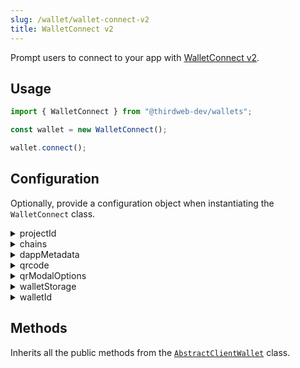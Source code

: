 ```yaml
---
slug: /wallet/wallet-connect-v2
title: WalletConnect v2
---
```



Prompt users to connect to your app with [WalletConnect v2](https://docs.walletconnect.com/2.0).

## Usage

```javascript
import { WalletConnect } from "@thirdweb-dev/wallets";

const wallet = new WalletConnect();

wallet.connect();
```

## Configuration

Optionally, provide a configuration object when instantiating the `WalletConnect` class.

<details>
  <summary>projectId</summary>
  <div>

Your project's unique identifier. It can be obtained at [cloud.walletconnect.com](https://cloud.walletconnect.com). It is highly recommended to use your own project id and only use the default one for testing purposes.

It enables the following functionalities within WalletConnect's web3modal:

- wallet and chain logos
- optional WalletConnect RPC
- support for all wallets from our Explorer and WalletConnect v2 support

Defaults to thirdweb's common project id.

```javascript
import { WalletConnect } from "@thirdweb-dev/wallets";

const wallet = new WalletConnect(
  // highlight-start
  {
    projectId: "<PROJECT_ID>",
  },
  // highlight-end
);
```

</div>
</details>

<details>
  <summary>chains</summary>
  <div>

Provide an array of chains you want to support.

Must be an array of `Chain` objects, from the [`@thirdweb-dev/chains`](https://www.npmjs.com/package/@thirdweb-dev/chains) package.

Defaults to our [default chains](/react/react.thirdwebprovider#default-chains).

```javascript
import { WalletConnect } from "@thirdweb-dev/wallets";
import { Ethereum } from "@thirdweb-dev/chains";

const walletWithOptions = new WalletConnect(
  // highlight-start
  {
    chains: [Ethereum],
  },
  // highlight-end
);
```

</div>
</details>

<details>
  <summary>dappMetadata</summary>
  <div>

Information about your app that the wallet will display when your app tries to connect to it.

Must be an object containing `name`, `url`, and optionally `description` and `logoUrl` properties.

```javascript
import { WalletConnect } from "@thirdweb-dev/wallets";

const walletWithOptions = new WalletConnect({
  // highlight-start
  dappMetadata: {
    name: "thirdweb powered dApp",
    url: "https://thirdweb.com",
    description: "thirdweb powered dApp",
    logoUrl: "https://thirdweb.com/favicon.ico",
  },
  // highlight-end
});
```

</div>
</details>

<details>
  <summary>qrcode</summary>
  <div>

Whether to display the Wallet Connect QR code Modal or not.

Must be a `boolean`. Defaults to `true`.

```javascript
import { WalletConnect } from "@thirdweb-dev/wallets";

const walletWithOptions = new WalletConnect(
  // highlight-start
  {
    qrcode: false,
  },
  // highlight-end
);
```

</div>
</details>

<details>
  <summary>qrModalOptions </summary>
  <div>

WalletConnect's [options](https://docs.walletconnect.com/2.0/web3modal/options) to customize the QR Code Modal.

### Type

```typescript
type QRModalOptions = {
  themeVariables?: {
    "--wcm-z-index"?: string;
    "--wcm-accent-color"?: string;
    "--wcm-accent-fill-color"?: string;
    // ... and more
  };
  themeMode?: "dark" | "light";
  standaloneChains?: string[];
  mobileWallets?: MobileWallet[];
  desktopWallets?: DesktopWallet[];
  walletImages?: Record<string, string>;
  chainImages?: Record<string, string>;
  tokenImages?: Record<string, string>;
  tokenContracts?: Record<number, string>;
  enableNetworkView?: boolean;
  enableAccountView?: boolean;
  enableExplorer?: boolean;
  explorerRecommendedWalletIds?: string[] | "NONE";
  explorerExcludedWalletIds?: string[] | "ALL";
  termsOfServiceUrl?: string;
  privacyPolicyUrl?: string;
};

interface MobileWallet {
  id: string;
  name: string;
  links: {
    universal: string;
    native?: string;
  };
}

interface DesktopWallet {
  id: string;
  name: string;
  links: {
    native: string;
    universal: string;
  };
}
```

<details>
  <summary>themeVariables</summary>
  <div>

Allows to override Web3Modal's CSS styles. See [theming](https://docs.walletconnect.com/2.0/web3modal/theming) for Info.

</div>
</details>

<details>
  <summary>themeMode</summary>
  <div>

Puts Modal into dark or light mode. Defaults to the user's system preference.

</div>
</details>

<details>
  <summary>standaloneChains</summary>
  <div>

When using Web3Modal in standalone mode (without wagmi) you can define an array of custom chains via this option.

Defaults to `undefined`

### Example

```javascript
standaloneChains: [
  "eip155:1",
  "solana:4sGjMW1sUnHzSxGspuhpqLDx6wiyjNtZ",
  "cosmos:cosmoshub-4",
  "polkadot:91b171bb158e2d3848fa23a9f1c25182",
];
```

</div>
</details>

<details>
  <summary>mobileWallets</summary>
  <div>

You can define an array of custom mobile wallets.

Note: you will also need to add appropriate wallet images in walletImages.

Native link represents deep-linking URL like `rainbow://` and Universal link represent webpage link that can redirect to the app or fallback page.
Defaults to `undefined`

```typescript
mobileWallets: [
  {
    id: string,
    name: string,
    links: {
      native: string
      universal: string,
    },
  },
];
```

</div>
</details>

<details>
  <summary>desktopWallets</summary>
  <div>

You can define an array of custom desktop or web-based wallets.

Note: you will also need to add appropriate wallet images in walletImages.

Native link represents deep linking url like `ledgerlive://` and Universal link represents webpage link that can redirect to the app or fallback page.

Defaults to `undefined`

```typescript
desktopWallets: [
  {
    id: string,
    name: string,
    links: {
      native: string
      universal: string,
    },
  },
];
```

</div>
</details>

<details>
  <summary>walletImages</summary>
  <div>

an Array of wallet ids and their logo mappings.

This will override default logos.

Ids in this case can be: Explorer ids, wallet ids you provided in mobileWallets or desktopWallets and Wagmi connector ids.

Defaults to `undefined`

### Example

```typescript
walletImages: {
  rainbow: "/images/rainbow.webp",
  metaMask: "/images/metamask.webp",
};
```

</div>
</details>

<details>
  <summary>chainImages</summary>
  <div>

an Array of chain ids and their logo mappings.

This will override default logos.

You can find detailed chain data at [chainlist.org](https://chainlist.org/)

Defaults to `undefined`

### Example

```javascript
chainImages: {
  1: "/images/ethereum.webp",
  137: "/images/polygon.webp",
};
```

</div>
</details>

<details>
  <summary>tokenImages</summary>
  <div>

An array of token symbols and their logo mappings.

Defaults to `undefined`

### Example

```javascript
tokenImages: {
  ETH: "/images/eth.webp",
  AVAX: "/images/avax.webp",
};
```

</div>
</details>

<details>
  <summary>tokenContracts</summary>
  <div>

Allows to override default token(s) address for each chain to show custom balances in account view.

Defaults to `undefined`

### Example

```javascript
tokenContracts: {
  1: '0x1f9840a85d5af5bf1d1762f925bdaddc4201f984',
  137: '0x2791Bca1f2de4661ED88A30C99A7a9449Aa84174'
}
```

</div>
</details>

<details>
  <summary>enableNetworkView</summary>
  <div>

If more than 1 chain is provided in the modal, users will be shown network selection view before selecting a wallet.

This option can enable or disable this behavior.

Defaults to `false`

</div>
</details>

<details>
  <summary> enableAccountView </summary>
  <div>

Option to enable or disable the modal's account view.

default is `true`

</div>
</details>

<details>
  <summary> enableExplorer </summary>
  <div>

Option to enable or disable wallet fetching from [Explorer](https://walletconnect.com/explorer?type=wallet).

Defaults to `true`

</div>
</details>

<details>
  <summary>explorerRecommendedWalletIds</summary>
  <div>

Allows to override default recommended wallets that are fetched from Explorer API.

You can define an array of wallet ids you'd like to prioritize (order is respected).

You can get/copy these ids from the Explorer link mentioned before.

If you want to completely disable recommended wallets, you can set this option to `"NONE"`.

Defaults to `undefined`

### Example

```javascript
explorerRecommendedWalletIds: [
  "1ae92b26df02f0abca6304df07debccd18262fdf5fe82daa81593582dac9a369",
  "4622a2b2d6af1c9844944291e5e7351a6aa24cd7b23099efac1b2fd875da31a0",
];
// -- or -- //
explorerRecommendedWalletIds: "NONE";
```

</div>
</details>

<details>
  <summary>explorerExcludedWalletIds</summary>
  <div>

Allows to exclude wallets that are fetched from Explorer API.

You can define an array of wallet ids you'd like to exclude.

You can get/copy these ids from the explorer link mentioned before.

If you want to exclude all wallets, you can set this option to `"ALL"`, however, if `explorerRecommendedWalletIds` are defined, they will still be fetched.

Defaults to `undefined`

### Example

```javascript
explorerExcludedWalletIds: [
  "1ae92b26df02f0abca6304df07debccd18262fdf5fe82daa81593582dac9a369",
  "4622a2b2d6af1c9844944291e5e7351a6aa24cd7b23099efac1b2fd875da31a0",
];
// -- or -- //
explorerExcludedWalletIds: "ALL";
```

</div>
</details>

<details>
  <summary>termsOfServiceUrl</summary>
  <div>

String URL to your terms of service page, if specified will append a special "legal info" footer to the modal.

Defaults to `undefined`

</div>
</details>

<details>
  <summary>privacyPolicyUrl</summary>
  <div>

String URL to your privacy policy page, if specified will append a special "legal info" footer to the modal.

Defaults to `undefined`

</div>
</details>

</div>
</details>

<details>
  <summary>walletStorage</summary>
  <div>

Some wallets need to store data in persistent storage. This is the storage that will be used for that.

Must be an object conforming to the `AsyncStorage` interface:

```typescript
export interface AsyncStorage {
  getItem(key: string): Promise<string | null>;
  setItem(key: string, value: string): Promise<void>;
  removeItem(key: string): Promise<void>;
}
```

Example:

```javascript
import { WalletConnect } from "@thirdweb-dev/wallets";

const wallet = new WalletConnect(
  // highlight-start
  {
    walletStorage: {
      getItem: (key) => {
        // Implement your own storage logic here
      },
      removeItem: (key) => {
        // Implement your own storage logic here
      },
      setItem: (key, value) => {
        // Implement your own storage logic here
      },
    },
  },
  // highlight-end
);
```

</div>
</details>

<details>
  <summary>walletId</summary>
  <div>

An ID for the wallet. It is used to store the wallet in the `walletStorage`.

```javascript
import { WalletConnect } from "@thirdweb-dev/wallets";

const walletWithOptions = new WalletConnect(
  // highlight-start
  {
    walletId: "wallet-id",
  },
  // highlight-end
);
```

</div>
</details>

## Methods

Inherits all the public methods from the [`AbstractClientWallet`](interfaces/abstract-client-wallet) class.

